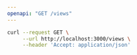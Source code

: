 ```yaml
---
openapi: "GET /views"
---
```


<RequestExample>

```bash Example Request
curl --request GET \
     --url http://localhost:3000/views \
     --header 'Accept: application/json'
```

</RequestExample>
